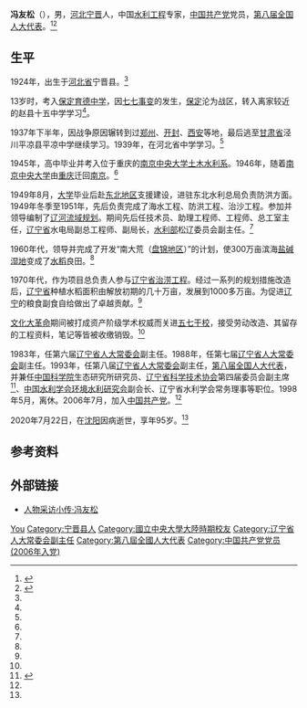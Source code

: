 {{Onesource|time=2020-08-01T12:31:28+00:00}}
{{Infobox person
| 姓名 = 冯友松
| 图像 = 
| 图像说明 = 
| 出生日期 = 1924年10月
| 出生地 = [[河北|河北]][[宁晋|宁晋]]
| 死亡日期 = 1997年2月13日
| 死亡地 = [[沈阳市|沈阳]]
| 国籍 = {{PRC}}
| 别名 = 
| 职业 = [[水利工程|水利工程]]专家
| 籍贯 = 
| 母校 = [[南京中央大学|南京中央大学]]
| 知名于 = 第八届全国人大代表
}}

'''冯友松'''（{{Bd|1924年|10月|2020年|7月25日|catIdx=Feng}}），男，[[河北省|河北]][[宁晋县|宁晋]]人，中国[[水利工程|水利工程]]专家，[[中国共产党|中国共产党]]党员，[[第八届全国人民代表大会代表名单|第八届全国人大代表]]。<ref name=":0">{{Cite web|title=冯友松 -- 辽沈大地不老松|url=http://alumni.hhu.edu.cn/2011/0517/c11526a185483/page.htm|accessdate=2020-07-25|author=|date=2011-05-17|publisher=河海大学校友会|language=|archive-date=2020-07-25|archive-url=https://web.archive.org/web/20200725140512/http://alumni.hhu.edu.cn/2011/0517/c11526a185483/page.htm|dead-url=no}}</ref><ref name=":1">{{Cite web|title=冯友松同志逝世|url=http://cpc.people.com.cn/n1/2020/0725/c87393-31797599.html|accessdate=2020-07-25|author=辽宁日报|date=2020-07-25|format=|publisher=中国共产党新闻网|language=|archive-date=2020-07-25|archive-url=https://web.archive.org/web/20200725122828/http://cpc.people.com.cn/n1/2020/0725/c87393-31797599.html|dead-url=no}}</ref>

== 生平 ==
1924年，出生于[[河北省|河北省]]宁晋县。<ref name=":0"/>

13岁时，考入[[保定育德中学|保定育德中学]]，因[[七七事变|七七事变]]的发生，[[保定市|保定]]沦为战区，转入离家较近的赵县十五中学学习<ref name=":0"/>。

1937年下半年，因战争原因辗转到过[[郑州市|郑州]]、[[开封市|开封]]、[[西安市|西安]]等地，最后逃至[[甘肃省|甘肃省]]泾川平凉县平凉中学继续学习。1939年，在河北省中学学习。<ref name=":0"/>

1945年，高中毕业并考入位于重庆的[[國立中央大學_(南京)|南京中央大学土木水利系]]。1946年，随着[[國立中央大學_(南京)|南京中央大学]]由[[重庆市|重庆]]迁回[[南京市|南京]]。<ref name=":0"/>

1949年8月，[[國立中央大學_(南京)|大学]]毕业后赴[[中国东北地区|东北地区]]支援建设，进驻东北水利总局负责防洪方面。1949年冬季至1951年，先后负责完成了海水工程、防洪工程、治沙工程。参加并领导编制了[[辽河流域规划|辽河流域规划]]。期间先后任技术员、助理工程师、工程师、总工室主任，[[辽宁省|辽宁省]]水电局副总工程师、副局长，[[中华人民共和国水利部|水利部]]松辽委员会副主任。<ref name=":0"/>

1960年代，领导并完成了开发“南大荒（[[盘锦地区|盘锦地区]]）”的计划，使300万亩滨海[[盐碱地|盐碱湿地]]变成了[[水稻|水稻]]良田。<ref name=":0"/>

1970年代，作为项目总负责人参与[[辽宁省治涝工程|辽宁省治涝工程]]。经过一系列的规划措施改造后，[[辽宁省|辽宁省]]种植水稻面积由解放初期的几十万亩，发展到1000多万亩。为促进[[辽宁省|辽宁]]的粮食副食自给做出了卓越贡献。<ref name=":0"/>

[[文化大革命|文化大革命]]期间被打成资产阶级学术权威而关进[[五七干校|五七干校]]，接受劳动改造、其留存的工程资料，笔记等皆被收缴销毁。<ref name=":0"/>

1983年，任第六届[[辽宁省人民代表大会常务委员会|辽宁省人大常委会]]副主任。1988年，任第七届[[辽宁省人民代表大会常务委员会|辽宁省人大常委会]]副主任。1993年，任第八届[[辽宁省人民代表大会常务委员会|辽宁省人大常委会]]副主任，[[第八届全国人民代表大会代表名单|第八届全国人大代表]]，并兼任[[中国科学院|中国科学院]]生态研究所研究员、[[辽宁省科学技术协会|辽宁省科学技术协会]]第四届委员会副主席<ref>{{Cite web|title=辽宁省科学技术协会第四届委员会|url=https://www.lnast.net/zjkx/ldjginfo.aspx?nComid=5|accessdate=2020-07-25|author=|date=|format=|publisher=辽宁省科学技术协会|language=|archive-date=2020-08-10|archive-url=https://web.archive.org/web/20200810103249/https://www.lnast.net/zjkx/ldjginfo.aspx?nComid=5|dead-url=no}}</ref>、[[中国水利学会环境水利研究会|中国水利学会环境水利研究会]]副会长、辽宁省水利学会常务理事等职位。1998年5月，离休。2006年7月，加入[[中国共产党|中国共产党]]。<ref name=":0"/>

2020年7月22日，在[[沈阳市|沈阳]]因病逝世，享年95岁。<ref name=":1"/>

== 参考资料 ==
{{reflist}}

== 外部链接 ==
* [http://alumni.hhu.edu.cn/2011/0517/c11526a185483/page.htm 人物采访小传·冯友松] {{Wayback|url=http://alumni.hhu.edu.cn/2011/0517/c11526a185483/page.htm |date=20200725140512 }}

{{Authority control}}
{{DEFAULTSORT:Feng}}
[[Category:冯姓|You]]
[[Category:宁晋县人|Category:宁晋县人]]
[[Category:國立中央大學大陸時期校友|Category:國立中央大學大陸時期校友]]
[[Category:辽宁省人大常委会副主任|Category:辽宁省人大常委会副主任]]
[[Category:第八屆全國人大代表|Category:第八屆全國人大代表]]
[[Category:中国共产党党员_(2006年入党)|Category:中国共产党党员 (2006年入党)]]